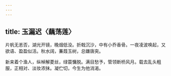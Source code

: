 ```yaml
---
---
---
```

title: 玉漏迟〈藕荡莲〉
---



片帆无恙否，湖光开镜，晚烟低没。折戟沉沙，中有小乔香骨。一夜凌波唤起，又欲语、盈盈似活。秋水阔，蒹葭玉树，总嫌唐突。

新来着个渔人，纵棹解菱丝，绿蓑慵脱。满目愁予，管领断桥风月。载去乱头粗服，正相对、淡妆浓抹。凝伫切，今生为他消渴。